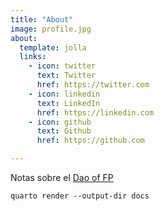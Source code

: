 ```yaml
---
title: "About"
image: profile.jpg
about:
  template: jolla
  links:
    - icon: twitter
      text: Twitter
      href: https://twitter.com
    - icon: linkedin
      text: LinkedIn
      href: https://linkedin.com
    - icon: github
      text: Github
      href: https://github.com

---
```


Notas sobre el [Dao of FP](https://github.com/BartoszMilewski/Publications/blob/master/TheDaoOfFP/DaoFP.pdf)


```
quarto render --output-dir docs
```